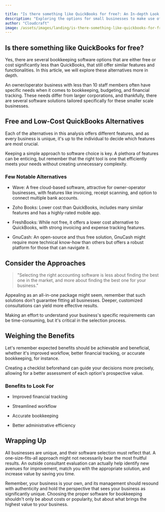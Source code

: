```yaml
---

title: "Is there something like QuickBooks for free?: An In-depth Look into Affordable Bookkeeping Solutions"
description: "Exploring the options for small businesses to make use of free or low-cost alternatives to QuickBooks for their bookkeeping needs."
author: "Cloudcraft"
image: /assets/images/landing/is-there-something-like-quickbooks-for-free.jpg
---
```


## Is there something like QuickBooks for free?

Yes, there are several bookkeeping software options that are either free or cost significantly less than QuickBooks, that still offer similar features and functionalities. In this article, we will explore these alternatives more in depth.

An owner/operator business with less than 10 staff members often have specific needs when it comes to bookkeeping, budgeting, and financial tracking. These needs differ from larger corporations, and thankfully, there are several software solutions tailored specifically for these smaller scale businesses. 

<ServicesBlurb />

## Free and Low-Cost QuickBooks Alternatives

Each of the alternatives in this analysis offers different features, and as every business is unique, it's up to the individual to decide which features are most crucial. 

Keeping a simple approach to software choice is key. A plethora of features can be enticing, but remember that the right tool is one that efficiently meets your needs without creating unnecessary complexity. 

### Few Notable Alternatives

 * Wave: A free cloud-based software, attractive for owner-operator businesses, with features like invoicing, receipt scanning, and option to connect multiple bank accounts.
 
 * Zoho Books: Lower cost than QuickBooks, includes many similar features and has a highly-rated mobile app.
 
 * FreshBooks: While not free, it offers a lower cost alternative to QuickBooks, with strong invoicing and expense tracking features.
 
 * GnuCash: An open-source and thus free solution, GnuCash might require more technical know-how than others but offers a robust platform for those that can navigate it.

<GetStartedBlurb />

## Consider the Approaches

<blockquote>"Selecting the right accounting software is less about finding the best one in the market, and more about finding the best one for your business."</blockquote>

Appealing as an all-in-one package might seem, remember that such solutions don't guarantee fitting all businesses. Deeper, customized consultations can yield more effective results.

Making an effort to understand your business's specific requirements can be time-consuming, but it's critical in the selection process.

## Weighing the Benefits 

Let's remember expected benefits should be achievable and beneficial, whether it's improved workflow, better financial tracking, or accurate bookkeeping, for instance.

Creating a checklist beforehand can guide your decisions more precisely, allowing for a better assessment of each option's prospective value.

### Benefits to Look For

 * Improved financial tracking
 
 * Streamlined workflow
 
 * Accurate bookkeeping
 
 * Better administrative efficiency

## Wrapping Up

All businesses are unique, and their software selection must reflect that. A one-size-fits-all approach might not necessarily bear the most fruitful results. An outside consultant evaluation can actually help identify new avenues for improvement, match you with the appropriate solution, and increase value by saving you time.

Remember, your business is your own, and its management should resound with authenticity and hold the perspective that sees your business as significantly unique. Choosing the proper software for bookkeeping shouldn't only be about costs or popularity, but about what brings the highest value to your business.